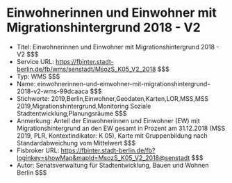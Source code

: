 # Einwohnerinnen und Einwohner mit Migrationshintergrund 2018 - V2
- Titel: Einwohnerinnen und Einwohner mit Migrationshintergrund 2018 - V2 $$$
- Service URL: https://fbinter.stadt-berlin.de/fb/wms/senstadt/MsozS_K05_V2_2018 $$$
- Typ: WMS $$$
- Name: einwohnerinnen-und-einwohner-mit-migrationshintergrund-2018-v2-wms-99dcaaca $$$
- Stichworte: 2019,Berlin,Einwohner,Geodaten,Karten,LOR,MSS,MSS 2019,Migrationshintergrund,Monitoring Soziale Stadtentwicklung,Planungsräume $$$
- Anmerkung: Anteil der Einwohnerinnen und Einwohner (EW) mit Migrationshintergrund an den EW gesamt in Prozent am 31.12.2018 (MSS 2019, PLR, Kontextindikator: K 05), Karte mit Gruppenbildung nach Standardabweichung vom Mittelwert $$$
- Fisbroker URL: https://fbinter.stadt-berlin.de/fb?loginkey=showMap&mapId=MsozS_K05_V2_2018@senstadt $$$
- Autor: Senatsverwaltung für Stadtentwicklung, Bauen und Wohnen Berlin $$$
